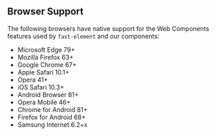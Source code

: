 
<Meta title="Resources/Browser Support" />

## Browser Support

The following browsers have native support for the Web Components features used by `fast-element` and our components:

- Microsoft Edge 79+
- Mozilla Firefox 63+
- Google Chrome 67+
- Apple Safari 10.1+
- Opera 41+
- iOS Safari 10.3+
- Android Browser 81+
- Opera Mobile 46+
- Chrome for Android 81+
- Firefox for Android 68+
- Samsung Internet 6.2+x
